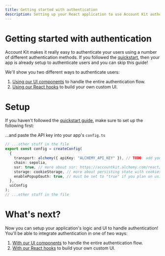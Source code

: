 ```yaml
---
title: Getting started with authentication
description: Setting up your React application to use Account Kit authentication
---
```



# Getting started with authentication

Account Kit makes it really easy to authenticate your users using a number of different authentication methods. If you followed the [quickstart](/react/quickstart), then your app is already setup to authenticate users and you can skip this guide!

We'll show you two different ways to authenticate users:

1. [Using our UI components](/react/ui-components) to handle the entire authentication flow.
2. [Using our React hooks](/react/react-hooks) to build your own custom UI.

# Setup

If you haven't followed the [quickstart guide](/react/quickstart), make sure to set up the following first:

<Snippet />

...and paste the API key into your app's `config.ts`

```ts [config.ts]
// ...other stuff in the file
export const config = createConfig(
  {
    transport: alchemy({ apiKey: "ALCHEMY_API_KEY" }), // TODO: add your Alchemy API key - https://dashboard.alchemy.com/accounts
    chain: sepolia,
    ssr: true, // more about ssr: https://accountkit.alchemy.com/react/ssr
    storage: cookieStorage, // more about persisting state with cookies: https://accountkit.alchemy.com/react/ssr#persisting-the-account-state
    enablePopupOauth: true, // must be set to "true" if you plan on using popup rather than redirect in the social login flow
  },
  uiConfig
);
// ...other stuff in the file
```

# What's next?

Now you can setup your application's logic and UI to handle authentication! You'll be able to integrate authentication in one of two ways:

1. [With our UI components](/react/ui-components) to handle the entire authentication flow.
2. [With our React hooks](/react/react-hooks) to build your own custom UI.
